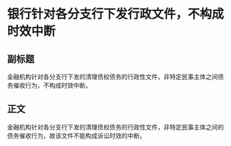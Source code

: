# 银行针对各分支行下发行政文件，不构成时效中断
## 副标题
金融机构针对各分支行下发的清理债权债务的行政性文件，非特定民事主体之间债务催收行为，不构成时效中断。
## 正文
金融机构针对各分支行下发的清理债权债务的行政性文件，非特定民事主体之间的债务催收行为，故该文件不能构成诉讼时效的中断。